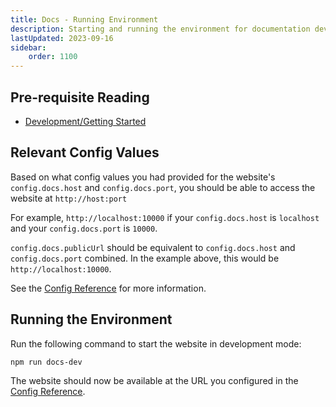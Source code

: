 ```yaml
---
title: Docs - Running Environment
description: Starting and running the environment for documentation development.
lastUpdated: 2023-09-16
sidebar:
    order: 1100
---
```

## Pre-requisite Reading
- [Development/Getting Started](../../..)

## Relevant Config Values

Based on what config values you had provided for the website's `config.docs.host` and `config.docs.port`, you should be able to access the website at `http://host:port` 

For example, `http://localhost:10000` if your `config.docs.host` is `localhost` and your `config.docs.port` is `10000`.

`config.docs.publicUrl` should be equivalent to `config.docs.host` and `config.docs.port` combined. In the example above, this would be `http://localhost:10000`.

See the [Config Reference](../../../misc/reference/config) for more information.

## Running the Environment

Run the following command to start the website in development mode:

```bash
npm run docs-dev
```

The website should now be available at the URL you configured in the [Config Reference](../config).